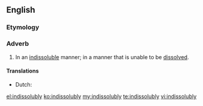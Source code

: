 ==English==

===Etymology===
{{suffix|indissoluble|ly}}

===Adverb===
{{en-adv}}

# In an [[indissoluble]] manner; in a manner that is unable to be [[dissolve]]d.

====Translations====
{{trans-top|in an indissoluble manner}}
* Dutch: {{t-|nl|onlosmakelijk}}
{{trans-mid}}
{{trans-bottom}}

[[el:indissolubly]]
[[ko:indissolubly]]
[[my:indissolubly]]
[[te:indissolubly]]
[[vi:indissolubly]]